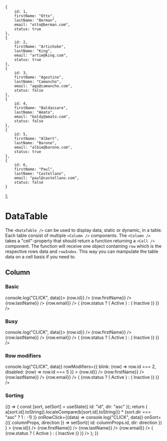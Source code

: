 
    {
        id: 1,
        firstName: "Otto",
        lastName: "Berman",
        email: "otto@berman.com",
        status: true
    },
    {
        id: 2,
        firstName: "Artichoke",
        lastName: "King",
        email: "artie@king.com",
        status: true
    },
    {
        id: 3,
        firstName: "Agostino",
        lastName: "Camancho",
        email: "ago@camancho.com",
        status: false
    },
    {
        id: 4,
        firstName: "Baldassare",
        lastName: "Amato",
        email: "baldy@amato.com",
        status: false
    },
    {
        id: 5,
        firstName: "Albert",
        lastName: "Barone",
        email: "albie@barone.com",
        status: true
    },
    {
        id: 6,
        firstName: "Paul",
        lastName: "Castellano",
        email: "paul@castellano.com",
        status: false
    }
];

<Meta title="Components/Table/DataTable" component={DataTable} />

# DataTable

The `<DataTable />` can be used to display data, static or dynamic, in a table.
Each table consist of multiple `<Column />` components. The `<Column />` takes a "cell"-property
that should return a function returning a `<Cell />` component. The function will receive one object containing
`row` which is the respective rows data and `rowIndex`. This way you can manipulate the table data on a cell
basis if you need to.

<ArgsTable of={DataTable} />

## Column

<ArgsTable of={Column} />

### Basic

<Canvas>
    <Story name="basic">
        <DataTable rows={tableRows} onRowClick={(data) => console.log("CLICK", data)}>
            <Column label="ID" cell={({ row }) => <Cell>{row.id}</Cell>} />
            <Column label="First name" cell={({ row }) => <Cell>{row.firstName}</Cell>} />
            <Column label="Last name" cell={({ row }) => <Cell>{row.lastName}</Cell>} />
            <Column label="E-mail" cell={({ row }) => <Cell>{row.email}</Cell>} />
            <Column
                label="Status"
                cell={({ row }) => (
                    <Cell>
                        {row.status ? (
                            <Badge color="success">Active</Badge>
                        ) : (
                            <Badge color="error">Inactive</Badge>
                        )}
                    </Cell>
                )}
            />
        </DataTable>
    </Story>
</Canvas>

### Busy

<Canvas>
    <Story name="busy">
        <DataTable busy rows={tableRows} onRowClick={(data) => console.log("CLICK", data)}>
            <Column label="ID" cell={({ row }) => <Cell>{row.id}</Cell>} />
            <Column label="First name" cell={({ row }) => <Cell>{row.firstName}</Cell>} />
            <Column label="Last name" cell={({ row }) => <Cell>{row.lastName}</Cell>} />
            <Column label="E-mail" cell={({ row }) => <Cell>{row.email}</Cell>} />
            <Column
                label="Status"
                cell={({ row }) => (
                    <Cell>
                        {row.status ? (
                            <Badge color="success">Active</Badge>
                        ) : (
                            <Badge color="error">Inactive</Badge>
                        )}
                    </Cell>
                )}
            />
        </DataTable>
    </Story>
</Canvas>

### Row modifiers

<Canvas>
    <Story name="row modifiers">
        <DataTable
            rows={tableRows}
            onRowClick={(data) => console.log("CLICK", data)}
            rowModifiers={{
                blink: (row) => row.id === 2,
                disabled: (row) => row.id === 5
            }}
        >
            <Column label="ID" cell={({ row }) => <Cell>{row.id}</Cell>} />
            <Column label="First name" cell={({ row }) => <Cell>{row.firstName}</Cell>} />
            <Column label="Last name" cell={({ row }) => <Cell>{row.lastName}</Cell>} />
            <Column label="E-mail" cell={({ row }) => <Cell>{row.email}</Cell>} />
            <Column
                label="Status"
                cell={({ row }) => (
                    <Cell>
                        {row.status ? (
                            <Badge color="success">Active</Badge>
                        ) : (
                            <Badge color="error">Inactive</Badge>
                        )}
                    </Cell>
                )}
            />
        </DataTable>
    </Story>
</Canvas>

### Sorting

<Canvas>
    <Story name="sorting">
        {() => {
            const [sort, setSort] = useState({ id: "id", dir: "asc" });
            return (
                <DataTable
                    rows={tableRows.sort(
                        (a, b) =>
                            a[sort.id].toString().localeCompare(b[sort.id].toString()) *
                            (sort.dir === "asc" ? 1 : -1)
                    )}
                    onRowClick={(data) => console.log("CLICK", data)}
                    onSort={({ columnProps, direction }) =>
                        setSort({ id: columnProps.id, dir: direction })
                    }
                >
                    <Column
                        id="id"
                        label="ID"
                        sortable
                        sorted={sort?.id === "id" ? sort.dir : null}
                        cell={({ row }) => <Cell>{row.id}</Cell>}
                    />
                    <Column
                        id="firstName"
                        label="First name"
                        sortable
                        sorted={sort?.id === "firstName" ? sort.dir : null}
                        cell={({ row }) => <Cell>{row.firstName}</Cell>}
                    />
                    <Column
                        id="lastName"
                        label="Last name"
                        sortable
                        sorted={sort?.id === "lastName" ? sort.dir : null}
                        cell={({ row }) => <Cell>{row.lastName}</Cell>}
                    />
                    <Column
                        id="email"
                        label="E-mail"
                        sortable
                        sorted={sort?.id === "email" ? sort.dir : null}
                        cell={({ row }) => <Cell>{row.email}</Cell>}
                    />
                    <Column
                        id="status"
                        label="Status"
                        sortable
                        sorted={sort?.id === "status" ? sort.dir : null}
                        cell={({ row }) => (
                            <Cell>
                                {row.status ? (
                                    <Badge color="success">Active</Badge>
                                ) : (
                                    <Badge color="error">Inactive</Badge>
                                )}
                            </Cell>
                        )}
                    />
                </DataTable>
            );
        }}
    </Story>
</Canvas>
